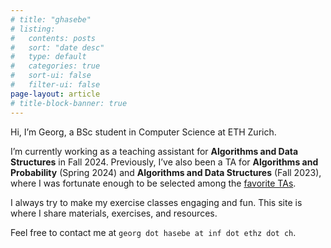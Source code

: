 ```yaml
---
# title: "ghasebe"
# listing:
#   contents: posts
#   sort: "date desc"
#   type: default
#   categories: true
#   sort-ui: false
#   filter-ui: false
page-layout: article 
# title-block-banner: true
---
```


Hi, I’m Georg, a BSc student in Computer Science at ETH Zurich.

I’m currently working as a teaching assistant for **Algorithms and Data Structures** in Fall 2024. Previously, I’ve also been a TA for **Algorithms and Probability** (Spring 2024) and **Algorithms and Data Structures** (Fall 2023), where I was fortunate enough to be selected among the [favorite TAs](https://inf.ethz.ch/news-and-events/spotlights/infk-news-channel/2023/12/vis-teaching-awards.html).

I always try to make my exercise classes engaging and fun. This site is where I share materials, exercises, and resources.

Feel free to contact me at `georg dot hasebe at inf dot ethz dot ch`.